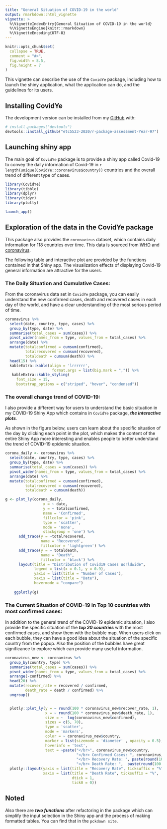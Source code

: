 ```yaml
---
title: "General Situation of COVID-19 in the world"
output: rmarkdown::html_vignette
vignette: >
  %\VignetteIndexEntry{General Situation of COVID-19 in the world}
  %\VignetteEngine{knitr::rmarkdown}
  %\VignetteEncoding{UTF-8}
---
```


```r
knitr::opts_chunk$set(
  collapse = TRUE,
  comment = "#>",
  fig.width = 8.5,
  fig.height = 7
)
```

This vignette can describe the use of the `CovidYe` package, including how to launch the shiny application, what the application can do, and the guidelines for its users. 

## Installing CovidYe

The development version can be installed from my [GitHub](https://github.com/etc5523-2020/r-package-assessment-Year-97) with:

```r
# install.packages("devtools")
devtools::install_github("etc5523-2020/r-package-assessment-Year-97")
```

## Launching shiny app

The main goal of `CovidYe` package is to provide a shiny app called Covid-19 to convey the daily information of Covid-19 in `r length(unique(CovidYe::coronavirus$country))` countries and the overall trend of different type of cases.

```r
library(CovidYe)
library(tibble)
library(dplyr)
library(tidyr)
library(plotly)
```

```r
launch_app()
```

## Exploration of the data in the CovidYe package

This package also provides the `coronavirus` dataset, which contains daily information for 118 countries over time. This data is sourced from [WHO](https://www.who.int/) and [coronavirus](https://github.com/RamiKrispin/coronavirus).

The following table and interactive plot are provided by the functions contained in that Shiny app. The visualization effects of displaying Covid-19 general information are attractive for the users. 

### The Daily Situation and Cumulative Cases:

From the coronavirus data set in `CovidYe` package, you can easily understand the new confirmed cases, death and recovered cases in each day of the world, and have a clear understanding of the most serious period of time. 

```r
coronavirus %>% 
  select(date, country, type, cases) %>% 
  group_by(type, date) %>%
  summarise(total_cases = sum(cases)) %>%
  pivot_wider(names_from = type, values_from = total_cases) %>%
  arrange(date) %>%
  mutate(totalconfirmed = cumsum(confirmed),
         totalrecovered = cumsum(recovered),
         totaldeath = cumsum(death)) %>% 
  head(15) %>% 
  kableExtra::kable(align = 'lrrrrrr', 
                     format.args = list(big.mark = ",")) %>% 
   kableExtra::kable_styling(
     font_size = 15,
     bootstrap_options = c("striped", "hover", "condensed")) 

```

### The overall change trend of COVID-19: 

I also provide a different way for users to understand the basic situation in my COVID-19 Shiny App which contains in `CovidYe` package, ***the interactive plots***. 

As shown in the figure below, users can learn about the specific situation of the day by clicking each point in the plot, which makes the content of the entire Shiny App more interesting and enables people to better understand the trend of COVID-19 epidemic situation.

```r
corona_daily <- coronavirus %>% 
  select(date, country, type, cases) %>% 
  group_by(type, date) %>%
  summarise(total_cases = sum(cases)) %>%
  pivot_wider(names_from = type, values_from = total_cases) %>%
  arrange(date) %>%
  mutate(totalconfirmed = cumsum(confirmed),
         totalrecovered = cumsum(recovered),
         totaldeath = cumsum(death))

g <- plot_ly(corona_daily, 
                 x = ~ date, 
                 y = ~ totalconfirmed,
                 name = 'Confirmed',
                 fillcolor = 'pink',
                 type = 'scatter',
                 mode = 'none',
                 stackgroup = 'one') %>% 
      add_trace(y = ~totalrecovered, 
                name = 'Recovered', 
                fillcolor = 'lightgreen') %>%
      add_trace(y = ~ totaldeath, 
                name = "Death",
                fillcolor = 'black') %>%
      layout(title = "Distribution of Covid19 Cases Worldwide",
             legend = list(x = 0.1, y = 0.9),
             yaxis = list(title = "Number of Cases"),
             xaxis = list(title = "Date"),
             hovermode = "compare")
    
    ggplotly(g)
```

### The Current Situation of COVID-19 in Top 10 countries with most confirmed cases:

In addition to the general trend of the COVID-19 epidemic situation, I also provide the specific situation of the ***top 20 countries*** with the most confirmed cases, and show them with the bubble map. When users click on each bubble, they can have a good idea about the situation of the specific country from the popup. Also the position of the bubbles have great significance to explore which can provide many useful information.

```r
coronavirus_new <- coronavirus %>% 
  group_by(country, type) %>%
  summarise(total_cases = sum(cases)) %>%
  pivot_wider(names_from = type, values_from = total_cases) %>%
  arrange(-confirmed) %>%
  head(20) %>%
  mutate(recover_rate = recovered / confirmed,
         death_rate = death / confirmed) %>%
  ungroup() 


  plotly::plot_ly(y = ~ round(100 * coronavirus_new$recover_rate, 1),
                  x = ~ round(100 * coronavirus_new$death_rate, 1),
                  size = ~  log(coronavirus_new$confirmed),
                  sizes = c(5, 70),
                  type = 'scatter', 
                  mode = 'markers',
                  color = ~ coronavirus_new$country,
                  marker = list(sizemode = 'diameter' , opacity = 0.5),
                  hoverinfo = 'text',
                  text = ~paste("</br>", coronavirus_new$country, 
                                "</br> Confirmed Cases: ", coronavirus_new$confirmed,
                                "</br> Recovery Rate: ", paste(round(100 * coronavirus_new$recover_rate, 1), "%", sep = ""),
                                "</br> Death Rate: ",  paste(round(100 * coronavirus_new$death_rate, 1), "%", sep = ""))) %>%
  plotly::layout(yaxis = list(title = "Recovery Rate", ticksuffix = "%"),
                 xaxis = list(title = "Death Rate", ticksuffix = "%", 
                              dtick = 1, 
                              tick0 = 0)) 
```

## Noted

Also there are ***two functions*** after refactoring in the package which can simplify the input selection in the Shiny app and the process of making formatted tables. You can find that in the `pckdown site`.













